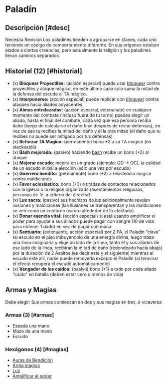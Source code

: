 
# Paladín

<Bleed>
  <Screenshot src={paladinPic} alt="placeholder" full />
</Bleed>

## Descripción [#desc]

<Callout type="warning" emoji="🔎">
  Necesita Revisión
</Callout>
Los paladines tienden a agruparse en clanes, cada uno teniendo un código de comportamiento
diferente. En sus orígenes estaban atados a ciertas creencias, pero actualmente la
religión y los paladines llevan caminos separados.

## Historial (12) [#historial]

- (x) **Bloquear Proyectiles:** (acción especial) puede usar [bloquear](/docs/ruling-combat/05#5-6) contra proyectiles y ataque mágico, en este último caso solo suma la mitad de la defensa del escudo al TA mágico.
- (x) **Interponerse:** (acción especial) puede replicar con [bloquear](/docs/ruling-combat/05#5-6) contra ataques hacia aliados adyacentes
- (x) **Almas entrelazadas:** (acción especial, extenunate) en cualquier momento del combate (incluso fuera de tu turno) puedes elegir un aliado, hasta el final del combate, cada vez que esa persona reciba daño (luego de calcularse el daño final después de restar defensas), en vez de eso tu recibes la mitad del daño y él la otra mitad (el daño que tu recibes no puede ser mitigado por tus defensas)
- (x) **Reforzar TA Magico:** (permanente) bono +2 a su TA magico (no stackeable)
- (x) **Bash mejorado:** (pasivo) haciendo [bash](/docs/ruling-combat/03#3-7) recibe un bono (+2) al ataque
- (x) **Mejorar escudo:** mejora en un grado (ejemplo: QD -> QC), la calidad de un escudo inicial a elección (sólo una vez por escudo)
- (x) **Guerrero bendito:** (permanente) bono (+2) a resistencia mágica contra maldiciones
- (x) **Favor eclesiastico:** bono (+3) a tiradas de contactos relacionados con la iglesia o la religión organizada (asentamientos religiosos, personas de fé, a criterio del director)
- (x) **Lux sacra:** (pasivo) sus hechizos de luz adicionalmente revelan ilusiones y maldiciones (las ilusiones se transparentan y las maldiciones se ven como un contorno oscuro alrededor de lo afectado)
- (x) **Donar esencia vital:** (acción especial) si está usando amplificar el poder para ayudar a sus aliados puede pagar con sangre (10 de vida para obtener 1 dado) en vez de pagar con mana
- (x) **Santuario:** (extenuante, acción especial) por 2 PA, el Paladín “clava” su escudo en el piso imbuyendolo de una energía divina, luego traza una línea imaginaria y elige un lado de la línea, tanto él y sus aliados de ese lado de la línea, recibirán la mitad de daño (redondeado hacia abajo) por la duración de 2 Asaltos (es decir este y el siguiente) mientras el escudo esté allí, nadie puede removerlo excepto el Paladín (al terminar el efecto recupera el escudo automáticamente)
- (x) **Vengador de los caídos:** (pasivo) bono (+1) a todo por cada aliado “caído” en batalla (deben estar cero o menos de vida)

## Armas y Magias
Debe elegir: Sus armas comienzan en dos y sus magias en tres, ó viceversa

### Armas (3) [#armas]

- Espada una mano
- Mazo de una mano
- Escudo

### Hexágonos (4) [#magias]

- [Auras de Bendición](/docs/list-hexagons/e04B)
- [Arma magica](/docs/list-hexagons/e14)
- [Luz](/docs/list-hexagons/e01)
- [Amplificar el poder](/docs/list-hexagons/e13)
